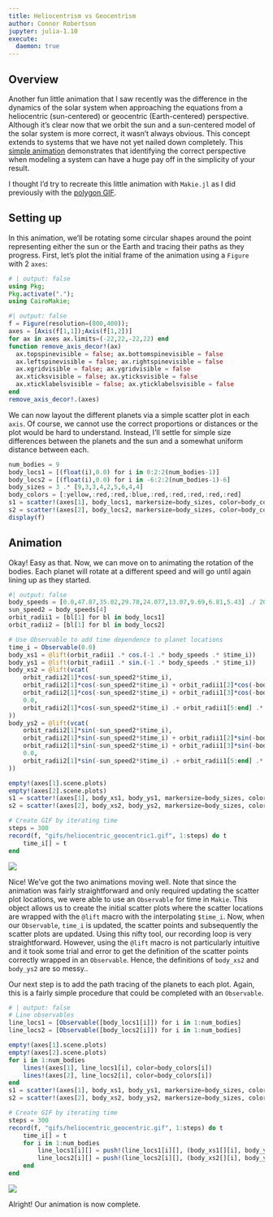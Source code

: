 ```yaml
---
title: Heliocentrism vs Geocentrism
author: Connor Robertson
jupyter: julia-1.10
execute:
  daemon: true
---
```


## Overview
Another fun little animation that I saw recently was the difference in the dynamics of the solar system when approaching the equations from a heliocentric (sun-centered) or geocentric (Earth-centered) perspective.
Although it's clear now that we orbit the sun and a sun-centered model of the solar system is more correct, it wasn't always obvious.
This concept extends to systems that we have not yet nailed down completely.
This [simple animation](https://www.youtube.com/watch?v=7n7xaviepKM&t=556s) demonstrates that identifying the correct perspective when modeling a system can have a huge pay off in the simplicity of your result.

I thought I'd try to recreate this little animation with `Makie.jl` as I did previously with the [polygon GIF](polygon_angles.qmd).

## Setting up
In this animation, we'll be rotating some circular shapes around the point representing either the sun or the Earth and tracing their paths as they progress.
First, let's plot the initial frame of the animation using a `Figure` with 2 `axes`:
```julia
# | output: false
using Pkg;
Pkg.activate(".");
using CairoMakie;
```
```julia
#| output: false
f = Figure(resolution=(800,400));
axes = [Axis(f[1,1]);Axis(f[1,2])]
for ax in axes ax.limits=(-22,22,-22,22) end
function remove_axis_decor!(ax)
  ax.topspinevisible = false; ax.bottomspinevisible = false
  ax.leftspinevisible = false; ax.rightspinevisible = false
  ax.xgridvisible = false; ax.ygridvisible = false
  ax.xticksvisible = false; ax.yticksvisible = false
  ax.xticklabelsvisible = false; ax.yticklabelsvisible = false
end
remove_axis_decor!.(axes)
```
We can now layout the different planets via a simple scatter plot in each `axis`.
Of course, we cannot use the correct proportions or distances or the plot would be hard to understand.
Instead, I'll settle for simple size differences between the planets and the sun and a somewhat uniform distance between each.
```julia
num_bodies = 9
body_locs1 = [(float(i),0.0) for i in 0:2:2(num_bodies-1)]
body_locs2 = [(float(i),0.0) for i in -6:2:2(num_bodies-1)-6]
body_sizes = 3 .* [9,3,3,4,2,5,6,4,4]
body_colors = [:yellow,:red,:red,:blue,:red,:red,:red,:red,:red]
s1 = scatter!(axes[1], body_locs1, markersize=body_sizes, color=body_colors)
s2 = scatter!(axes[2], body_locs2, markersize=body_sizes, color=body_colors)
display(f)
```

## Animation
Okay!
Easy as that.
Now, we can move on to animating the rotation of the bodies.
Each planet will rotate at a different speed and will go until again lining up as they started.
```julia
#| output: false
body_speeds = [0.0,47.87,35.02,29.78,24.077,13.07,9.69,6.81,5.43] ./ 200
sun_speed2 = body_speeds[4]
orbit_radii1 = [bl[1] for bl in body_locs1]
orbit_radii2 = [bl[1] for bl in body_locs2]

# Use Observable to add time dependence to planet locations
time_i = Observable(0.0)
body_xs1 = @lift(orbit_radii1 .* cos.(-1 .* body_speeds .* $time_i))
body_ys1 = @lift(orbit_radii1 .* sin.(-1 .* body_speeds .* $time_i))
body_xs2 = @lift(vcat(
    orbit_radii2[1]*cos(-sun_speed2*$time_i),
    orbit_radii2[1]*cos(-sun_speed2*$time_i) + orbit_radii1[2]*cos(-body_speeds[2]*$time_i),
    orbit_radii2[1]*cos(-sun_speed2*$time_i) + orbit_radii1[3]*cos(-body_speeds[3]*$time_i),
    0.0,
    orbit_radii2[1]*cos(-sun_speed2*$time_i) .+ orbit_radii1[5:end] .* cos.(-1 .* body_speeds[5:end] .* $time_i)
))
body_ys2 = @lift(vcat(
    orbit_radii2[1]*sin(-sun_speed2*$time_i),
    orbit_radii2[1]*sin(-sun_speed2*$time_i) + orbit_radii1[2]*sin(-body_speeds[2]*$time_i),
    orbit_radii2[1]*sin(-sun_speed2*$time_i) + orbit_radii1[3]*sin(-body_speeds[3]*$time_i),
    0.0,
    orbit_radii2[1]*sin(-sun_speed2*$time_i) .+ orbit_radii1[5:end] .* sin.(-1 .* body_speeds[5:end] .* $time_i)
))

empty!(axes[1].scene.plots)
empty!(axes[2].scene.plots)
s1 = scatter!(axes[1], body_xs1, body_ys1, markersize=body_sizes, color=body_colors)
s2 = scatter!(axes[2], body_xs2, body_ys2, markersize=body_sizes, color=body_colors)

# Create GIF by iterating time
steps = 300
record(f, "gifs/heliocentric_geocentric1.gif", 1:steps) do t
    time_i[] = t
end
```
![](gifs/heliocentric_geocentric1.gif)

Nice!
We've got the two animations moving well.
Note that since the animation was fairly straightforward and only required updating the scatter plot locations, we were able to use an `Observable` for time in `Makie`.
This object allows us to create the initial scatter plots where the scatter locations are wrapped with the `@lift` macro with the interpolating `$time_i`.
Now, when our `Observable`, `time_i` is updated, the scatter points and subsequently the scatter plots are updated.
Using this nifty tool, our recording loop is very straightforward.
However, using the `@lift` macro is not particularly intuitive and it took some trial and error to get the definition of the scatter points correctly wrapped in an `Observable`.
Hence, the definitions of `body_xs2` and `body_ys2` are so messy..

Our next step is to add the path tracing of the planets to each plot.
Again, this is a fairly simple procedure that could be completed with an `Observable`.
```julia
# | output: false
# Line observables
line_locs1 = [Observable([body_locs1[i]]) for i in 1:num_bodies]
line_locs2 = [Observable([body_locs2[i]]) for i in 1:num_bodies]

empty!(axes[1].scene.plots)
empty!(axes[2].scene.plots)
for i in 1:num_bodies
    lines!(axes[1], line_locs1[i], color=body_colors[i])
    lines!(axes[2], line_locs2[i], color=body_colors[i])
end
s1 = scatter!(axes[1], body_xs1, body_ys1, markersize=body_sizes, color=body_colors)
s2 = scatter!(axes[2], body_xs2, body_ys2, markersize=body_sizes, color=body_colors)

# Create GIF by iterating time
steps = 300
record(f, "gifs/heliocentric_geocentric.gif", 1:steps) do t
    time_i[] = t
    for i in 1:num_bodies
        line_locs1[i][] = push!(line_locs1[i][], (body_xs1[][i], body_ys1[][i]))
        line_locs2[i][] = push!(line_locs2[i][], (body_xs2[][i], body_ys2[][i]))
    end
end
```
![](gifs/heliocentric_geocentric.gif)

Alright!
Our animation is now complete.
